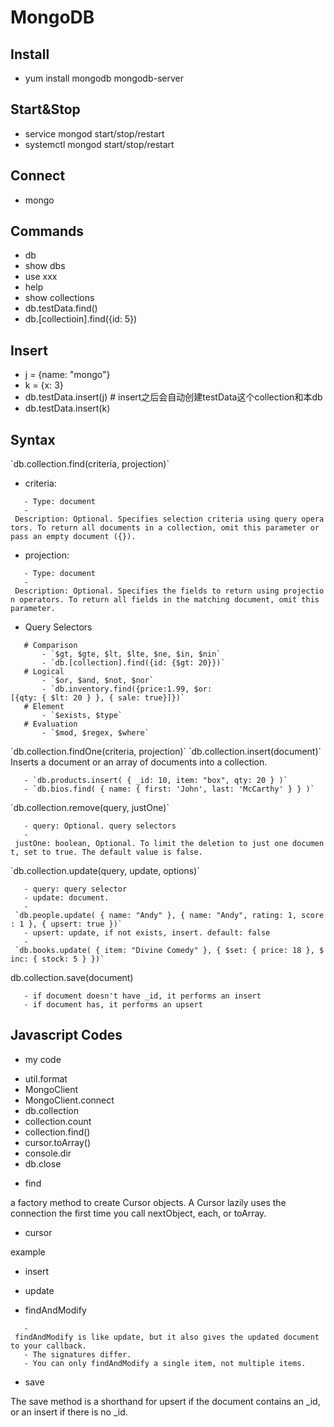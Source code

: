 = MongoDB =

== Install ==
* yum install mongodb mongodb-server


== Start&Stop ==
* service mongod start/stop/restart
* systemctl mongod start/stop/restart


== Connect ==
* mongo

== Commands ==
* db
* show dbs
* use xxx
* help
* show collections
* db.testData.find()
* db.[collectioin].find({id: 5})

== Insert ==
* j = {name: "mongo"}
* k = {x: 3}
* db.testData.insert(j) # insert之后会自动创建testData这个collection和本db
* db.testData.insert(k)

== Syntax ==
`db.collection.find(criteria, projection)`
* criteria:
    - Type: document
    - Description: Optional. Specifies selection criteria using query operators. To return all documents in a collection, omit this parameter or pass an empty document ({}). 
* projection:
    - Type: document
    - Description: Optional. Specifies the fields to return using projection operators. To return all fields in the matching document, omit this parameter.
* Query Selectors
    # Comparison
        - `$gt, $gte, $lt, $lte, $ne, $in, $nin`
        - `db.[collection].find({id: {$gt: 20}})`
    # Logical
        - `$or, $and, $not, $nor`
        - `db.inventory.find({price:1.99, $or:[{qty: { $lt: 20 } }, { sale: true}]})`
    # Element
        - `$exists, $type`
    # Evaluation
        - `$mod, $regex, $where`

`db.collection.findOne(criteria, projection)`
`db.collection.insert(document)`
Inserts a document or an array of documents into a collection.
    - `db.products.insert( { _id: 10, item: "box", qty: 20 } )`
    - `db.bios.find( { name: { first: 'John', last: 'McCarthy' } } )`
`db.collection.remove(query, justOne)`
    - query: Optional. query selectors
    - justOne: boolean, Optional. To limit the deletion to just one document, set to true. The default value is false.   
`db.collection.update(query, update, options)`
    - query: query selector
    - update: document.
    - `db.people.update( { name: "Andy" }, { name: "Andy", rating: 1, score: 1 }, { upsert: true })`
    - upsert: update, if not exists, insert. default: false
    - `db.books.update( { item: "Divine Comedy" }, { $set: { price: 18 }, $inc: { stock: 5 } })`
db.collection.save(document)
    - if document doesn't have _id, it performs an insert
    - if document has, it performs an upsert



== Javascript Codes ==
* my code
{{{class="brush: js"
var Db = require('mongodb').Db;
var Connection = require('mongodb').Connection;
var Server = require('mongodb').Server;
var mydb = new Db('dbname', new Server('localhost', Connection.DEFAULT_PORT), {safe: true});

mydb.open(function(err, db) {
    if (err) { return callback(err);}
    db.collection('collectionname', function(err, collection) {
        if (err) {
            mydb.close();
            return (err);
        }
        // insert
        collection.insert({}, {safe: true}, function(err, doc) {
            mongodb.close();
            if (err) {
                return callback(err);
            }
            callback(null, doc[0]);
        });
        //remove
        collection.remove({id: id}, function(err, doc) {
            //...
        });
        //update
        collection.update({id: id}, newitem, {
            safe: true
        }, function(err, doc) {
            //...
        });
        //findOne
        collection.findOne({id: id}, function(err, doc) {
            //...
        });
        //find
        collection.find({}).sort({id: 1}).toArray(function(err, docs){
            //...
        });
    });
});
}}}
* util.format
* MongoClient
* MongoClient.connect
* db.collection
* collection.count
* collection.find()
* cursor.toArray()
* console.dir
* db.close
{{{class="brush: js"
var MongoClient = require('mongodb').MongoClient
    , format = require('util').format;
  MongoClient.connect('mongodb://127.0.0.1:27017/test', function(err, db) {
    if(err) throw err;
    var collection = db.collection('test_insert');
    collection.insert({a:2}, function(err, docs) {
      collection.count(function(err, count) {
        console.log(format("count = %s", count));
      });
      collection.find().toArray(function(err, results) {
        console.dir(results);
        db.close();
      });
    });
  })
}}}

* find
a factory method to create Cursor objects. A Cursor lazily uses the connection the first time you call nextObject, each, or toArray.
* cursor
{{{class="brush: js"
    var cursor = collection.find(query, [fields], options);
    /*
     * Useful chainable methods of cursor.
     * .limit(n).skip(m) to control paging.
     * .sort(fields) Order by the given fields.
     * .sort({field1: -1, field2: 1}) descending by field1, then ascending by field2.
     * .sort([['field1', 'desc'], ['field2', 'asc']]) same as above
     * .sort([['field1', 'desc'], 'field2']) same as above
     * .sort('field1') ascending by field1
     */
    cursor.sort(fields).limit(n).skip(m);

    cursor.nextObject(function(err, doc) {});
    cursor.each(function(err, doc) {});
    cursor.toArray(function(err, docs) {}); 

    cursor.rewind()  // reset the cursor to its initial state.
  }}}
example
{{{class="brush: js"
var collection = db
      .collection('test')
      .find({})
      .limit(10)
      .toArray(function(err, docs) {
        console.dir(docs);
    });
}}}
* insert
{{{class="brush: js"
/*
 * Options:
 * safe:true Should always set if you have a callback.
 */
collection.insert(docs, options, [callback]);

db.collection('test').insert({hello: 'world'}, {w:1}, function(err, objects) {
    if (err) console.warn(err.message);
    if (err && err.message.indexOf('E11000 ') !== -1) {
    // this _id was already inserted in the database
    }
});
}}}

* update
{{{class="brush: js"
/*
 * Options:
 * safe:true Should always set if you have a callback.
 * multi:true If set, all matching documents are updated, not just the first.
 * upsert:true Atomically inserts the document if no documents matched.
 */
collection.update(criteria, objNew, options, [callback]);

db.collection('test').update({hi: 'here'}, {$set: {hi: 'there'}}, {w:1}, function(err) {
    if (err) console.warn(err.message);
    else console.log('successfully updated');
});
}}}

* findAndModify
    - findAndModify is like update, but it also gives the updated document to your callback.
    - The signatures differ.
    - You can only findAndModify a single item, not multiple items.
{{{class="brush: js"
/*
 * Options:
 * remove:true set to a true to remove the object before returning
 * new:true set to true if you want to return the modified object rather than the original. Ignored for remove.
 * upsert:true Atomically inserts the document if no documents matched.
 */
collection.findAndModify(query, sort, update, options, callback)

db.collection('test').findAndModify({hello: 'world'}, [['_id','asc']], {$set: {hi: 'there'}}, {}, function(err, object) {
    if (err) console.warn(err.message);
    else console.dir(object);  // undefined if no matching object exists.
});
}}}

* save
The save method is a shorthand for upsert if the document contains an _id, or an insert if there is no _id.
